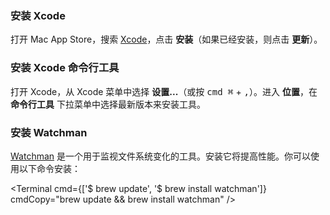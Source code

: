 
<Step label="1">

### 安装 Xcode

打开 Mac App Store，搜索 [Xcode](https://apps.apple.com/us/app/xcode/id497799835)，点击 **安装**（如果已经安装，则点击 **更新**）。

</Step>

<Step label="2">

### 安装 Xcode 命令行工具

打开 Xcode，从 Xcode 菜单中选择 **设置...**（或按 <kbd>cmd ⌘</kbd> + <kbd>,</kbd>）。进入 **位置**，在 **命令行工具** 下拉菜单中选择最新版本来安装工具。

<ContentSpotlight
  alt="Xcode 偏好设置"
  src="/xrn/static/images/ios-simulator/xcode-command-line.png"
  className="max-w-[580px]"
/>

</Step>

<Step label="3">

### 安装 Watchman

[Watchman](https://facebook.github.io/watchman/docs/install#macos) 是一个用于监视文件系统变化的工具。安装它将提高性能。你可以使用以下命令安装：

<Terminal
  cmd={['$ brew update', '$ brew install watchman']}
  cmdCopy="brew update && brew install watchman"
/>

</Step>
